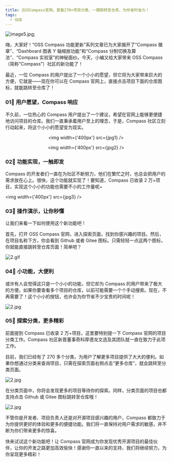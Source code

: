 ```yaml
---
title: 访问Compass官网，查看270+项目分类，一键跳转至仓库，为你省时省力！
tags:
  - 动态
---
```



![image5.jpg](media/report-zh.png);

<!--truncate-->

嗨，大家好！“OSS Compass 功能更新”系列文章已为大家揭开了“Compass 徽章”、“Dashboard 图表 Y 轴缩放功能”和“Compass 分制切换及算法”、“Compass 实验室”的神秘面纱。今天，小编又给大家带来 OSS Compass（简称“Compass”）社区的新功能了！

最近，一位 Compass 的用户提出了一个小小的愿望，但它将为大家带来巨大的方便，它就是——现在你可以在 Compass 官网上，直接点击项目下面的仓库图标，就能跳转至仓库了！

### 01🌟 用户愿望，Compass 响应

不久前，一位热心的 Compass 用户提出了一个建议，希望在官网上能够更便捷地访问项目的仓库。我们一直秉承着用户至上的理念，于是，Compass 社区立刻行动起来，将这个小小的愿望变为现实。

<center>

<img width={'400px'} src={jpg1} />

<img width={'400px'} src={jpg2} />

</center>

### 02🌟 功能实现，一触即发

Compass 的开发者们一直在为社区不断努力，他们在繁忙之时，也总会把用户的需求放在心上。很快，这个功能就实现了！要知道，Compass 已收录 2 万+项目，实现这个小小的功能也需要不小的工作量呢~

<img width={'400px'} src={jpg3} />

### 03🌟 操作演示，让你秒懂

让我们来看一下如何使用这个新功能吧！

首先，打开 OSS Compass 官网，进入探索页面，找到你感兴趣的项目。然后，在项目名称下方，你会看到 Github 或者 Gitee 图标。只需轻轻一点这两个图标，你就能直接跳转至仓库页面！简单吧？

![2.gif](media/1.gif)

### 04🌟 小功能，大便利

或许有人会觉得这只是一个小小的功能，但它却为 Compass 的用户带来了极大的方便。如果你要查看多个项目的仓库，以前可能需要一个个手动搜索。现在，不再需要了！这个小小的按钮，也许会为你节省不少宝贵的时间呢！

![2.jpg](media/4.png)

### 05🌟 探索分类，更多精彩

前面提到 Compass 已收录 2 万+项目，这里要特别提一下 Compass 官网的项目分类工作。Compass 社区新晋董事奇科厚德龙文选及其团队就一直在致力于此项工作。

目前，我们已经有了 270 多个分类，为用户了解更多项目提供了大大的便利。如果你想通过分类来查询项目，只需在探索页面右侧点击“更多仓库”，就会跳转至分类页面。

![2.jpg](media/6.jpg)

在分类页面中，你将会发现更多的项目等待你的探索。同样，分类页面的项目也都支持点击 Github 或 Gitee 图标跳转至仓库哦！

![2.jpg](media/5.png)

不管你是开发者、项目负责人还是对开源项目感兴趣的用户，Compass 都致力于为你提供更好的体验和更多的便捷功能。我们将一直保持对用户需求的敏感，并不断为你们带来更多的惊喜。

快来试试这个新功能吧！让 Compass 官网成为你发现优秀开源项目的最佳伙伴，让你的开发之路更加高效愉快！感谢你一直以来的支持，我们将继续努力，为你呈现更多精彩！
